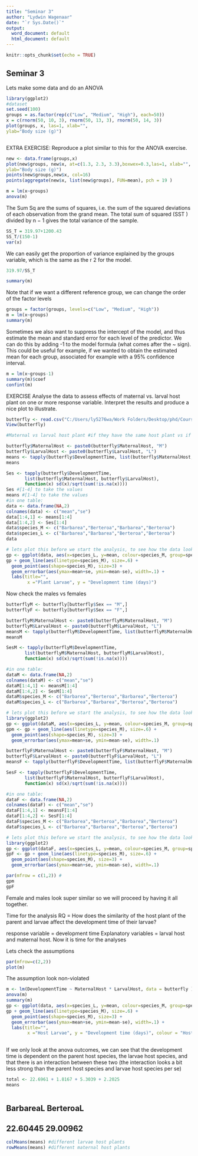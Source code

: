 ```yaml
---
title: "Seminar 3"
author: "Lydwin Wagenaar"
date: "`r Sys.Date()`"
output:
  word_document: default
  html_document: default
---
```


```r
knitr::opts_chunk$set(echo = TRUE)
```

## Seminar 3
Lets make some data and do an ANOVA
```r
library(ggplot2)
#dataset
set.seed(100)
groups = as.factor(rep(c("Low", "Medium", "High"), each=50))
x = c(rnorm(50, 10, 3), rnorm(50, 13, 3), rnorm(50, 14, 3))
plot(groups, x, las=1, xlab="",
ylab="Body size (g)")



```
EXTRA EXERCISE: Reproduce a plot similar to this for the ANOVA exercise.

```r
new <- data.frame(groups,x)
plot(new$groups, new$x, at=c(1.3, 2.3, 3.3),boxwex=0.3,las=1, xlab="",
ylab="Body size (g)")
points(new$groups,new$x, col=16)
points(aggregate(new$x, list(new$groups), FUN=mean), pch = 19 )

```

```r
m = lm(x~groups)
anova(m)

```
The Sum Sq are the sums of squares, i.e. the sum of the squared deviations of each observation from the
grand mean. The total sum of squared (SST ) divided by n − 1 gives the total variance of the sample.
```r
SS_T = 319.97+1200.43
SS_T/(150-1)
var(x)
```
We can easily get the proportion of variance explained by the groups variable, which is the same as the r 2 for the model.

```r
319.97/SS_T

```
```r
summary(m)

```
Note that if we want a different reference group, we can change the order of the factor levels

```r
groups = factor(groups, levels=c("Low", "Medium", "High"))
m = lm(x~groups)
summary(m)

```
Sometimes we also want to suppress the intercept of the model, and thus estimate the mean and standard
error for each level of the predictor. We can do this by adding -1 to the model formula (what comes after
the ~ sign). This could be useful for example, if we wanted to obtain the estimated mean for each group,
associated for example with a 95% confidence interval.

```r
m = lm(x~groups-1)
summary(m)$coef
confint(m)

```
EXERCISE
Analyse the data to assess effects of maternal vs. larval host plant on one or more response variable. Interpret the results and produce a nice plot to illustrate.

```r
butterfly <- read.csv("C:/Users/ly5276wa/Work Folders/Desktop/phd/Courses/Statistics course/R/CourseStat/butterflies.csv")
View(butterfly)

#Maternal vs larval host plant #if they have the same host plant vs if they have a different host plant

butterfly$MaternalHost <- paste0(butterfly$MaternalHost, "M")
butterfly$LarvalHost <- paste0(butterfly$LarvalHost, "L")
means <- tapply(butterfly$DevelopmentTime, list(butterfly$MaternalHost, butterfly$LarvalHost), mean)
means

Ses <- tapply(butterfly$DevelopmentTime, 
       list(butterfly$MaternalHost, butterfly$LarvalHost), 
       function(x) sd(x)/sqrt(sum(!is.na(x))))
Ses #[1-4] to take the values
means #[1-4] to take the values
#in one table:
data <- data.frame(NA,2)
colnames(data) <- c("mean","se")
data[1:4,1] <- means[1:4]
data[1:4,2] <- Ses[1:4]
data$species_M <- c("Barbarea","Berteroa","Barbarea","Berteroa")
data$species_L <- c("Barbarea","Barbarea","Berteroa","Berteroa")
data

# lets plot this before we start the analysis, to see how the data looks.
gp <- ggplot(data, aes(x=species_L, y=mean, colour=species_M, group=species_M))
gp + geom_line(aes(linetype=species_M), size=.6) +
  geom_point(aes(shape=species_M), size=3) +
  geom_errorbar(aes(ymax=mean+se, ymin=mean-se), width=.1) +
  labs(title="",
        x ="Plant Larvae", y = "Development time (days)")
```
Now check the males vs females

```r
butterflyM <- butterfly[butterfly$Sex == "M",]
butterflyF <- butterfly[butterfly$Sex == "F",]

butterflyM$MaternalHost <- paste0(butterflyM$MaternalHost, "M")
butterflyM$LarvalHost <- paste0(butterflyM$LarvalHost, "L")
meansM <- tapply(butterflyM$DevelopmentTime, list(butterflyM$MaternalHost, butterflyM$LarvalHost), mean)
meansM

SesM <- tapply(butterflyM$DevelopmentTime, 
       list(butterflyM$MaternalHost, butterflyM$LarvalHost), 
       function(x) sd(x)/sqrt(sum(!is.na(x))))

#in one table:
dataM <- data.frame(NA,2)
colnames(dataM) <- c("mean","se")
dataM[1:4,1] <- meansM[1:4]
dataM[1:4,2] <- SesM[1:4]
dataM$species_M <- c("Barbarea","Berteroa","Barbarea","Berteroa")
dataM$species_L <- c("Barbarea","Barbarea","Berteroa","Berteroa")

# lets plot this before we start the analysis, to see how the data looks.
library(ggplot2)
gp <- ggplot(dataM, aes(x=species_L, y=mean, colour=species_M, group=species_M))
gpm <- gp + geom_line(aes(linetype=species_M), size=.6) +
  geom_point(aes(shape=species_M), size=3) +
  geom_errorbar(aes(ymax=mean+se, ymin=mean-se), width=.1)
```
```r
butterflyF$MaternalHost <- paste0(butterflyF$MaternalHost, "M")
butterflyF$LarvalHost <- paste0(butterflyF$LarvalHost, "L")
meansF <- tapply(butterflyF$DevelopmentTime, list(butterflyF$MaternalHost, butterflyF$LarvalHost), mean)

SesF <- tapply(butterflyF$DevelopmentTime, 
       list(butterflyF$MaternalHost, butterflyF$LarvalHost), 
       function(x) sd(x)/sqrt(sum(!is.na(x))))

#in one table:
dataF <- data.frame(NA,2)
colnames(dataF) <- c("mean","se")
dataF[1:4,1] <- meansF[1:4]
dataF[1:4,2] <- SesF[1:4]
dataF$species_M <- c("Barbarea","Berteroa","Barbarea","Berteroa")
dataF$species_L <- c("Barbarea","Barbarea","Berteroa","Berteroa")

# lets plot this before we start the analysis, to see how the data looks.
library(ggplot2)
gp <- ggplot(dataF, aes(x=species_L, y=mean, colour=species_M, group=species_M))
gpF <- gp + geom_line(aes(linetype=species_M), size=.6) +
  geom_point(aes(shape=species_M), size=3) +
  geom_errorbar(aes(ymax=mean+se, ymin=mean-se), width=.1)

par(mfrow = c(1,2)) # 
gpm
gpF

```
Female and males look super similar so we will proceed by having it all together.

Time for the analysis
RQ = How does the similarity of the host plant of the parent and larvae affect the development time of their larvae? 

response variable = development time
Explanatory variables = larval host and maternal host. 
Now it is time for the analyses

Lets check the assumptions

```r
par(mfrow=c(2,2))
plot(m)
```
The assumption look non-violated


```r
m <- lm(DevelopmentTime ~ MaternalHost * LarvalHost, data = butterfly )
anova(m)
summary(m)
gp <- ggplot(data, aes(x=species_L, y=mean, colour=species_M, group=species_M))
gp + geom_line(aes(linetype=species_M), size=.6) +
  geom_point(aes(shape=species_M), size=3) +
  geom_errorbar(aes(ymax=mean+se, ymin=mean-se), width=.1) +
  labs(title="",
        x ="Host Larvae", y = "Development time (days)", colour = "Host Parent")
  


```
If we only look at the anova outcomes, we can see that the development time is dependent on the parent host species, the larvae host species, and that there is an interaction between these two (the interaction looks a bit less strong than the parent host species and larvae host species per se)
```r
total <- 22.6961 + 1.8167 + 5.3039 + 2.2025
means



```

## BarbareaL BerteroaL
## 22.60445 29.00962
```r
colMeans(means) #different larvae host plants
rowMeans(means) #different maternal host plants
```





